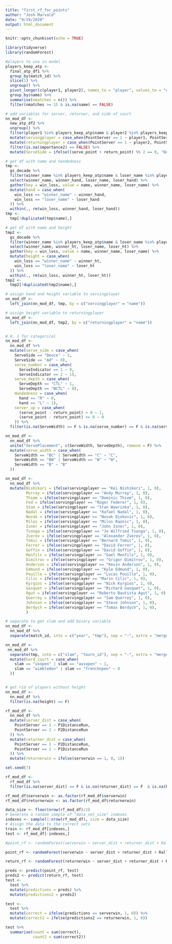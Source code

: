 ```yaml
---
title: "first_rf_for_points"
author: "Josh Marvald"
date: "9/19/2020"
output: html_document
---
```


```r
knitr::opts_chunk$set(echo = TRUE)
```

```r
library(tidyverse)
library(randomForest)
```

```r
#players to use in model
players_keep_atp <- 
  final_atp_df1 %>% 
  group_by(match_id) %>%
  slice(1) %>%
  ungroup() %>%
  pivot_longer(c(player1, player2), names_to = "player", values_to = "name") %>%
  group_by(name) %>%
  summarise(nmatches = n()) %>%
  filter(nmatches >= 15 & is.na(name) == FALSE)

# add variables for server, returner, and side of court
nn_mod_df <- 
  new_atp_df2 %>% 
  ungroup() %>%
  filter(player1 %in% players_keep_atp$name & player2 %in% players_keep_atp$name) %>% 
  mutate(servingplayer = case_when(PointServer == 1 ~ player1, PointServer == 2 ~ player2)) %>%
  mutate(returningplayer = case_when(PointServer == 1 ~ player2, PointServer == 2 ~ player1)) %>%
  filter(is.na(importance2) == FALSE) %>%
  mutate(ServeSide = ifelse((serve_point + return_point) %% 2 == 0, "Deuce", "Ad"))

# get df with name and handedness
tmp <- 
  gs_decade %>%
  filter(winner_name %in% players_keep_atp$name & loser_name %in% players_keep_atp$name) %>%
  select(winner_name, winner_hand, loser_name, loser_hand) %>%
  gather(key = win_loss, value = name, winner_name, loser_name) %>%
  mutate(hand = case_when(
    win_loss == "winner_name" ~ winner_hand,
    win_loss == "loser_name" ~ loser_hand
  )) %>%
  within(., rm(win_loss, winner_hand, loser_hand))
tmp <- 
  tmp[!duplicated(tmp$name),]

# get df with name and height
tmp2 <- 
  gs_decade %>%
  filter(winner_name %in% players_keep_atp$name & loser_name %in% players_keep_atp$name) %>%
  select(winner_name, winner_ht, loser_name, loser_ht) %>%
  gather(key = win_loss, value = name, winner_name, loser_name) %>%
  mutate(height = case_when(
    win_loss == "winner_name" ~ winner_ht,
    win_loss == "loser_name" ~ loser_ht
  )) %>%
  within(., rm(win_loss, winner_ht, loser_ht))
tmp2 <- 
  tmp2[!duplicated(tmp2$name),]

# assign hand and height variable to servingplayer 
nn_mod_df <-
  left_join(nn_mod_df, tmp, by = c("servingplayer" = "name"))

# assign height variable to returningplayer 
nn_mod_df <-
  left_join(nn_mod_df, tmp2, by = c("returningplayer" = "name"))


# 0, 1 for categorical
nn_mod_df <-
  nn_mod_df %>%
  mutate(serve_side = case_when(
    ServeSide == "Deuce" ~ 1,
    ServeSide == "Ad" ~ 0), 
    serve_number = case_when(
      ServeIndicator == 1 ~ 0,
      ServeIndicator == 2 ~ 1),
    serve_depth = case_when(
      ServeDepth == "CTL" ~ 1,
      ServeDepth == "NCTL" ~ 0),
    Handedness = case_when(
      hand == "R" ~ 0,
      hand == "L" ~ 1),
    server_up = case_when(
      (serve_point - return_point) > 0 ~ 1,
      (serve_point - return_point) <= 0 ~ 0
    )) %>%
  filter(is.na(ServeWidth) == F & is.na(serve_number) == F & is.na(serve_depth) == F & is.na(serve_side) == F & is.na(Handedness) == F & is.na(server_up) == F)

nn_mod_df <-
  nn_mod_df %>%
  unite("ServePlacement", c(ServeWidth, ServeDepth), remove = F) %>%
  mutate(serve_width = case_when(
    ServeWidth == "BC" | ServeWidth == "C" ~ "C",
    ServeWidth == "BW" | ServeWidth == "W" ~ "W",
    ServeWidth == "B" ~ "B"
  ))

nn_mod_df <-
  nn_mod_df %>%
  mutate(Nishikori = ifelse(servingplayer == "Kei Nishikori", 1, 0),
         Murray = ifelse(servingplayer == "Andy Murray", 1, 0),
         Thiem = ifelse(servingplayer == "Dominic Thiem", 1, 0),
         Fed = ifelse(servingplayer == "Roger Federer", 1, 0),
         Stan = ifelse(servingplayer == "Stan Wawrinka", 1, 0),
         Nadal = ifelse(servingplayer == "Rafael Nadal", 1, 0),
         Novak = ifelse(servingplayer == "Novak Djokovic", 1, 0),
         Milos = ifelse(servingplayer == "Milos Raonic", 1, 0),
         Isner = ifelse(servingplayer == "John Isner", 1, 0),
         Tsonga = ifelse(servingplayer == "Jo Wilfried Tsonga", 1, 0),
         Zverev = ifelse(servingplayer == "Alexander Zverev", 1, 0),
         Tomic = ifelse(servingplayer == "Bernard Tomic", 1, 0),
         Ferrer = ifelse(servingplayer == "David Ferrer", 1, 0),
         Goffin = ifelse(servingplayer == "David Goffin", 1, 0),
         Monfils = ifelse(servingplayer == "Gael Monfils", 1, 0),
         Dimitrov = ifelse(servingplayer == "Grigor Dimitrov", 1, 0),
         Anderson = ifelse(servingplayer == "Kevin Anderson", 1, 0),
         Edmund = ifelse(servingplayer == "Kyle Edmund", 1, 0),
         Pouille = ifelse(servingplayer == "Lucas Pouille", 1, 0),
         Cilic = ifelse(servingplayer == "Marin Cilic", 1, 0),
         Kyrgios = ifelse(servingplayer == "Nick Kyrgios", 1, 0),
         Gasquet = ifelse(servingplayer == "Richard Gasquet", 1, 0),
         Agut = ifelse(servingplayer == "Roberto Bautista Agut", 1, 0),
         Querrey = ifelse(servingplayer == "Sam Querrey", 1, 0),
         Johnson = ifelse(servingplayer == "Steve Johnson", 1, 0),
         Berdych = ifelse(servingplayer == "Tomas Berdych", 1, 0),
         )

# separate to get slam and add binary variable
nn_mod_df <-
  nn_mod_df %>%
  separate(match_id, into = c("year", "tmp"), sep = "-", extra = "merge") 

nn_mod_df <-
 nn_mod_df %>%
  separate(tmp, into = c("slam", "tourn_id"), sep = "-", extra = "merge") %>%
  mutate(hard_court = case_when(
    slam == "usopen" | slam == "ausopen" ~ 1,
    slam == "wimbledon" | slam == "frenchopen" ~ 0
  ))


# get rid of players without height
nn_mod_df <-
  nn_mod_df %>%
  filter(is.na(height) == F)

rf_mod_df <-
  nn_mod_df %>%
  mutate(server_dist = case_when(
    PointServer == 1 ~ P1DistanceRun,
    PointServer == 2 ~ P2DistanceRun
  )) %>%
  mutate(returner_dist = case_when(
    PointServer == 1 ~ P2DistanceRun,
    PointServer == 2 ~ P1DistanceRun
  )) %>%
  mutate(returnerwin = ifelse(serverwin == 1, 0, 1))
```

```r
set.seed(7)

rf_mod_df <-
  rf_mod_df %>%
  filter(is.na(server_dist) == F & is.na(returner_dist) == F  & is.na(RallyCount) == F & is.na(Speed_MPH) == F & is.na(ServeSide) == F & is.na(hand) == F & is.na(height) == F & is.na(serve_number) == F & is.na(server_up) == F & is.na(servingplayer) == F & is.na(importance2) == F)

rf_mod_df$serverwin <- as.factor(rf_mod_df$serverwin)
rf_mod_df$returnerwin <- as.factor(rf_mod_df$returnerwin)

data_size <- floor(nrow(rf_mod_df)/2)
# Generate a random sample of "data_set_size" indexes
indexes <- sample(1:nrow(rf_mod_df), size = data_size)
# Assign the data to the correct sets
train <- rf_mod_df[indexes,] 
test <- rf_mod_df[-indexes,] 
```


```r
#point_rf <- randomForest(serverwin ~ server_dist + returner_dist + RallyCount + Speed_MPH + importance2 + ServeSide + Handedness + height + serve_number + server_up, data = train, ntree = 100, mtry = 5, importance = T)

point_rf <- randomForest(serverwin ~ server_dist + returner_dist + RallyCount + Speed_MPH, data = train, ntree = 100, mtry = 3, importance = T )

return_rf <- randomForest(returnerwin ~ server_dist + returner_dist + RallyCount + Speed_MPH, data = train, ntree = 100, mtry = 3, importance = T)
```


```r
preds <- predict(point_rf, test)
preds2 <- predict(return_rf, test)
test <- 
  test %>%
  mutate(predictions = preds) %>%
  mutate(predictions2 = preds2)

test <-
  test %>%
  mutate(correct = ifelse(predictions == serverwin, 1, 0)) %>%
  mutate(correct2 = ifelse(predictions2 == returnerwin, 1, 0))

test %>%
  summarise(count = sum(correct),
            count2 = sum(correct2))


```


